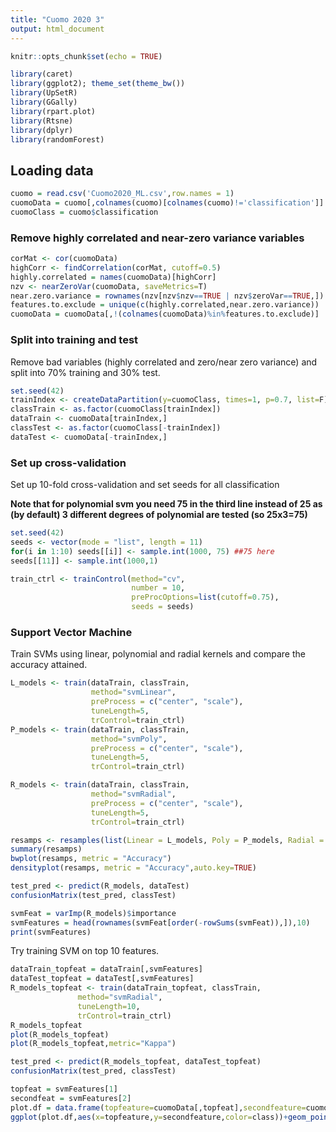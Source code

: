 ```yaml
---
title: "Cuomo 2020 3"
output: html_document
---
```


```r
knitr::opts_chunk$set(echo = TRUE)
```


```r
library(caret)
library(ggplot2); theme_set(theme_bw())
library(UpSetR)
library(GGally)
library(rpart.plot)
library(Rtsne)
library(dplyr)
library(randomForest)
```

## Loading data

```r
cuomo = read.csv('Cuomo2020_ML.csv',row.names = 1)
cuomoData = cuomo[,colnames(cuomo)[colnames(cuomo)!='classification']]
cuomoClass = cuomo$classification
```

### Remove highly correlated and near-zero variance variables


```r
corMat <- cor(cuomoData)
highCorr <- findCorrelation(corMat, cutoff=0.5)
highly.correlated = names(cuomoData)[highCorr]
nzv <- nearZeroVar(cuomoData, saveMetrics=T)
near.zero.variance = rownames(nzv[nzv$nzv==TRUE | nzv$zeroVar==TRUE,])
features.to.exclude = unique(c(highly.correlated,near.zero.variance))
cuomoData = cuomoData[,!(colnames(cuomoData)%in%features.to.exclude)]
```

### Split into training and test

Remove bad variables (highly correlated and zero/near zero variance) and split into 70% training and 30% test.

```r
set.seed(42)
trainIndex <- createDataPartition(y=cuomoClass, times=1, p=0.7, list=F)
classTrain <- as.factor(cuomoClass[trainIndex])
dataTrain <- cuomoData[trainIndex,]
classTest <- as.factor(cuomoClass[-trainIndex])
dataTest <- cuomoData[-trainIndex,]
```

### Set up cross-validation

Set up 10-fold cross-validation and set seeds for all classification

**Note that for polynomial svm you need 75 in the third line instead of 25 as (by default) 3 different degrees of polynomial are tested (so 25x3=75)**

```r
set.seed(42)
seeds <- vector(mode = "list", length = 11)
for(i in 1:10) seeds[[i]] <- sample.int(1000, 75) ##75 here
seeds[[11]] <- sample.int(1000,1)

train_ctrl <- trainControl(method="cv",
                           number = 10,
                           preProcOptions=list(cutoff=0.75),
                           seeds = seeds)
```


### Support Vector Machine

Train SVMs using linear, polynomial and radial kernels and compare the accuracy attained.

```r
L_models <- train(dataTrain, classTrain,
                  method="svmLinear",
                  preProcess = c("center", "scale"),
                  tuneLength=5,
                  trControl=train_ctrl)
P_models <- train(dataTrain, classTrain,
                  method="svmPoly",
                  preProcess = c("center", "scale"),
                  tuneLength=5,
                  trControl=train_ctrl)

R_models <- train(dataTrain, classTrain,
                  method="svmRadial",
                  preProcess = c("center", "scale"),
                  tuneLength=5,
                  trControl=train_ctrl)

resamps <- resamples(list(Linear = L_models, Poly = P_models, Radial = R_models))
summary(resamps)
bwplot(resamps, metric = "Accuracy")
densityplot(resamps, metric = "Accuracy",auto.key=TRUE)
```

```r
test_pred <- predict(R_models, dataTest)
confusionMatrix(test_pred, classTest)
```

```r
svmFeat = varImp(R_models)$importance
svmFeatures = head(rownames(svmFeat[order(-rowSums(svmFeat)),]),10)
print(svmFeatures)
```

Try training SVM on top 10 features.

```r
dataTrain_topfeat = dataTrain[,svmFeatures]
dataTest_topfeat = dataTest[,svmFeatures]
R_models_topfeat <- train(dataTrain_topfeat, classTrain,
               method="svmRadial",
               tuneLength=10,
               trControl=train_ctrl)
R_models_topfeat
plot(R_models_topfeat)
plot(R_models_topfeat,metric="Kappa")

test_pred <- predict(R_models_topfeat, dataTest_topfeat)
confusionMatrix(test_pred, classTest)
```

```r
topfeat = svmFeatures[1]
secondfeat = svmFeatures[2]
plot.df = data.frame(topfeature=cuomoData[,topfeat],secondfeature=cuomoData[,secondfeat],class=as.factor(cuomoClass))
ggplot(plot.df,aes(x=topfeature,y=secondfeature,color=class))+geom_point()+xlab(topfeat)+ylab(secondfeat)
```

